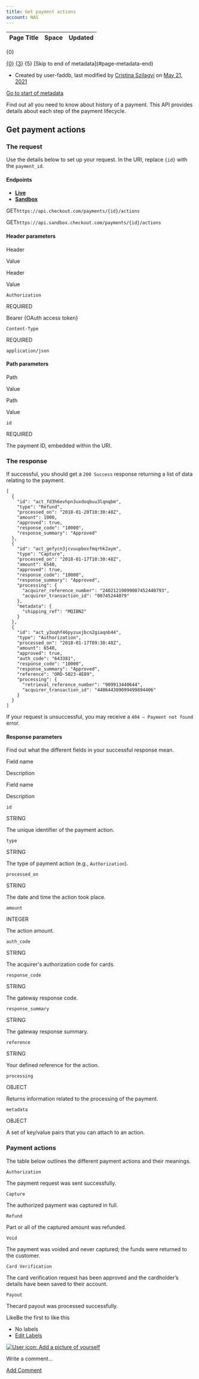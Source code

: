 ```yaml
---
title: Get payment actions
account: NAS
---
```


<table class="aui"> <thead> <tr class="header"> <th class="search-result-title">Page Title</th> <th class="search-result-space">Space</th> <th class="search-result-date">Updated</th> </tr> </thead> </table> <p class="search-result-count">{0}</p> <tr class="search-result"> <td class="search-result-title"><a href="{1}" class="content-type-{2}"><span>{0}</span></a></td> <td class="search-result-space"><a class="space" href="/display/{4}/" title="{3}">{3}</a></td> <td class="search-result-date"><span class="date" title="{6}">{5}</span></td> </tr> [Skip to end of metadata](#page-metadata-end)

*   Created by user-faddb, last modified by [Cristina Szilagyi](    /display/~cristina.szilagyi
    ) on [May 21, 2021](/pages/diffpagesbyversion.action?pageId=8488218&selectedPageVersions=6&selectedPageVersions=7 "Show changes")

[Go to start of metadata](#page-metadata-start)

Find out all you need to know about history of a payment. This API provides details about each step of the payment lifecycle.

Get payment actions
-------------------

### The request

Use the details below to set up your request. In the URI, replace `{id}` with the `payment_id`.

#### Endpoints

*   [**Live**](#tabs-08435528-5f39-41b2-81ff-393876e0d0a0-1)
*   [**Sandbox**](#tabs-08435528-5f39-41b2-81ff-393876e0d0a0-2)

GET`https://api.checkout.com/payments/{id}/actions`

GET`https://api.sandbox.checkout.com/payments/{id}/actions`

#### Header parameters

Header

Value

Header

Value

`Authorization`

REQUIRED

Bearer {OAuth access token}  

`Content-Type`

REQUIRED

`application/json`

#### Path parameters

Path

Value

Path

Value

`id`

REQUIRED

The payment ID, embedded within the URI.

### The response

If successful, you should get a `200 Success` response returning a list of data relating to the payment.

    [
      {
        "id": "act_fd3h6evhpn3uxdoqbuu3lqnqbm",
        "type": "Refund",
        "processed_on": "2018-01-20T10:30:48Z",
        "amount": 1000,
        "approved": true,
        "response_code": "10000",
        "response_summary": "Approved"
      },
      {
        "id": "act_gefycn3jcvuupboxfmqrhk2aym",
        "type": "Capture",
        "processed_on": "2018-01-17T10:30:48Z",
        "amount": 6540,
        "approved": true,
        "response_code": "10000",
        "response_summary": "Approved",
        "processing": {
          "acquirer_reference_number": "24021219099007452440793",
          "acquirer_transaction_id": "00745244079"
        },
        "metadata": {
          "shipping_ref": "MQIBN2"
        }
      },
      {
        "id": "act_y3oqhf46pyzuxjbcn2giaqnb44",
        "type": "Authorization",
        "processed_on": "2018-01-17T09:30:48Z",
        "amount": 6540,
        "approved": true,
        "auth_code": "643381",
        "response_code": "10000",
        "response_summary": "Approved",
        "reference": "ORD-5023-4E89",
        "processing": {
          "retrieval_reference_number": "909913440644",
          "acquirer_transaction_id": "440644309099499894406"
        }
      }
    ]

If your request is unsuccessful, you may receive a `404 – Payment not found` error.

#### Response parameters

Find out what the different fields in your successful response mean.

Field name

Description

Field name

Description

`id`

STRING

The unique identifier of the payment action.

`type`

STRING

The type of payment action (e.g., `Authorization`).

`processed_on`

STRING

The date and time the action took place.

`amount`

INTEGER

The action amount.

`auth_code`

STRING

The acquirer's authorization code for cards.

`response_code`

STRING

The gateway response code.

`response_summary`

STRING

The gateway response summary.

`reference`

STRING

Your defined reference for the action.

`processing`

OBJECT

Returns information related to the processing of the payment.

`metadata`

OBJECT

A set of key/value pairs that you can attach to an action.

### Payment actions

The table below outlines the different payment actions and their meanings.

`Authorization`

The payment request was sent successfully.

`Capture`

The authorized payment was captured in full.

`Refund`

Part or all of the captured amount was refunded.

`Void`

The payment was voided and never captured; the funds were returned to the customer.

`Card Verification`

The card verification request has been approved and the cardholder’s details have been saved to their account.

`Payout`

Thecard payout was processed successfully.

LikeBe the first to like this

*   No labels
*   [Edit Labels](# "Edit Labels (Type 'l')")

[![User icon: Add a picture of yourself](/s/en_GB/7901/abf7b35644d5a5d1d7e4b0969a83e8eb2b569fb5/_/images/icons/profilepics/add_profile_pic.svg)](/users/profile/editmyprofilepicture.action)

Write a comment…

[Add Comment](/display/x/Get+payment+actions?showComments=true&showCommentArea=true#addcomment)

